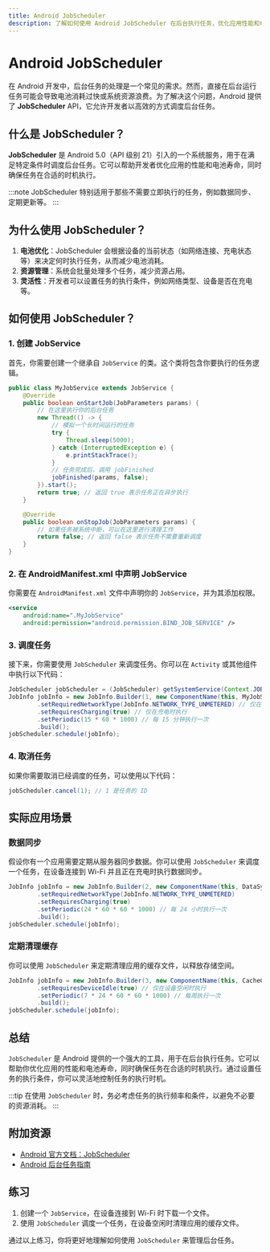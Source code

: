 ```yaml
---
title: Android JobScheduler
description: 了解如何使用 Android JobScheduler 在后台执行任务，优化应用性能和电池寿命。
---
```


# Android JobScheduler

在 Android 开发中，后台任务的处理是一个常见的需求。然而，直接在后台运行任务可能会导致电池消耗过快或系统资源浪费。为了解决这个问题，Android 提供了 **JobScheduler** API，它允许开发者以高效的方式调度后台任务。

## 什么是 JobScheduler？

**JobScheduler** 是 Android 5.0（API 级别 21）引入的一个系统服务，用于在满足特定条件时调度后台任务。它可以帮助开发者优化应用的性能和电池寿命，同时确保任务在合适的时机执行。

:::note
JobScheduler 特别适用于那些不需要立即执行的任务，例如数据同步、定期更新等。
:::

## 为什么使用 JobScheduler？

1. **电池优化**：JobScheduler 会根据设备的当前状态（如网络连接、充电状态等）来决定何时执行任务，从而减少电池消耗。
2. **资源管理**：系统会批量处理多个任务，减少资源占用。
3. **灵活性**：开发者可以设置任务的执行条件，例如网络类型、设备是否在充电等。

## 如何使用 JobScheduler？

### 1. 创建 JobService

首先，你需要创建一个继承自 `JobService` 的类。这个类将包含你要执行的任务逻辑。

```java
public class MyJobService extends JobService {
    @Override
    public boolean onStartJob(JobParameters params) {
        // 在这里执行你的后台任务
        new Thread(() -> {
            // 模拟一个长时间运行的任务
            try {
                Thread.sleep(5000);
            } catch (InterruptedException e) {
                e.printStackTrace();
            }
            // 任务完成后，调用 jobFinished
            jobFinished(params, false);
        }).start();
        return true; // 返回 true 表示任务正在异步执行
    }

    @Override
    public boolean onStopJob(JobParameters params) {
        // 如果任务被系统中断，可以在这里进行清理工作
        return false; // 返回 false 表示任务不需要重新调度
    }
}
```

### 2. 在 AndroidManifest.xml 中声明 JobService

你需要在 `AndroidManifest.xml` 文件中声明你的 `JobService`，并为其添加权限。

```xml
<service
    android:name=".MyJobService"
    android:permission="android.permission.BIND_JOB_SERVICE" />
```

### 3. 调度任务

接下来，你需要使用 `JobScheduler` 来调度任务。你可以在 `Activity` 或其他组件中执行以下代码：

```java
JobScheduler jobScheduler = (JobScheduler) getSystemService(Context.JOB_SCHEDULER_SERVICE);
JobInfo jobInfo = new JobInfo.Builder(1, new ComponentName(this, MyJobService.class))
        .setRequiredNetworkType(JobInfo.NETWORK_TYPE_UNMETERED) // 仅在 Wi-Fi 下执行
        .setRequiresCharging(true) // 仅在充电时执行
        .setPeriodic(15 * 60 * 1000) // 每 15 分钟执行一次
        .build();
jobScheduler.schedule(jobInfo);
```

### 4. 取消任务

如果你需要取消已经调度的任务，可以使用以下代码：

```java
jobScheduler.cancel(1); // 1 是任务的 ID
```

## 实际应用场景

### 数据同步

假设你有一个应用需要定期从服务器同步数据。你可以使用 `JobScheduler` 来调度一个任务，在设备连接到 Wi-Fi 并且正在充电时执行数据同步。

```java
JobInfo jobInfo = new JobInfo.Builder(2, new ComponentName(this, DataSyncService.class))
        .setRequiredNetworkType(JobInfo.NETWORK_TYPE_UNMETERED)
        .setRequiresCharging(true)
        .setPeriodic(24 * 60 * 60 * 1000) // 每 24 小时执行一次
        .build();
jobScheduler.schedule(jobInfo);
```

### 定期清理缓存

你可以使用 `JobScheduler` 来定期清理应用的缓存文件，以释放存储空间。

```java
JobInfo jobInfo = new JobInfo.Builder(3, new ComponentName(this, CacheCleanupService.class))
        .setRequiresDeviceIdle(true) // 仅在设备空闲时执行
        .setPeriodic(7 * 24 * 60 * 60 * 1000) // 每周执行一次
        .build();
jobScheduler.schedule(jobInfo);
```

## 总结

`JobScheduler` 是 Android 提供的一个强大的工具，用于在后台执行任务。它可以帮助你优化应用的性能和电池寿命，同时确保任务在合适的时机执行。通过设置任务的执行条件，你可以灵活地控制任务的执行时机。

:::tip
在使用 `JobScheduler` 时，务必考虑任务的执行频率和条件，以避免不必要的资源消耗。
:::

## 附加资源

- [Android 官方文档：JobScheduler](https://developer.android.com/reference/android/app/job/JobScheduler)
- [Android 后台任务指南](https://developer.android.com/guide/background)

## 练习

1. 创建一个 `JobService`，在设备连接到 Wi-Fi 时下载一个文件。
2. 使用 `JobScheduler` 调度一个任务，在设备空闲时清理应用的缓存文件。

通过以上练习，你将更好地理解如何使用 `JobScheduler` 来管理后台任务。